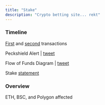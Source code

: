 ```yaml
---
title: "Stake"
description: "Crypto betting site... rekt"
---
```



### Timeline

[First](https://etherscan.io/tx/0xdddb1d16f97209971ef9256d0b83d5f840eaddbbbbd7a04b5702b4fb7254b857) and [second](https://etherscan.io/tx/0x98610e0a20b5ebb08c40e78b4d2271ae1fbd4fc3b8783b1bb7a5687918fad54e) transactions

Peckshield Alert | [tweet](https://twitter.com/peckshield/status/1698697721342042621?s=20)

Flow of Funds Diagram | [tweet](https://twitter.com/tayvano_/status/1698713232532467837?s=20)

Stake [statement](https://twitter.com/Stake/status/1698746766076588057?s=20)

### Overview

ETH, BSC, and Polygon affected